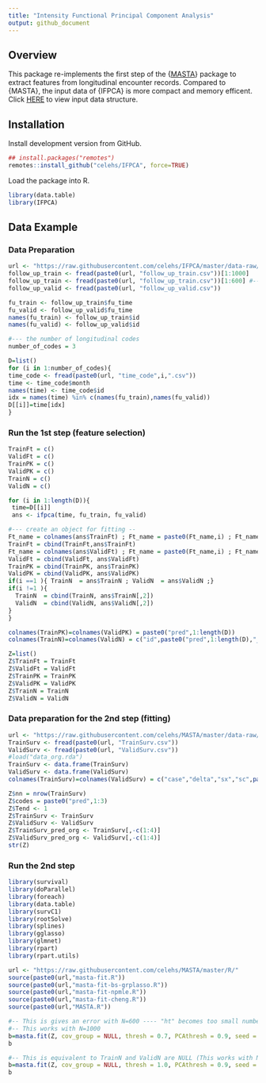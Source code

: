 ```yaml
---
title: "Intensity Functional Principal Component Analysis"
output: github_document
---
```


## Overview

This package re-implements the first step of the {[MASTA](https://celehs.github.io/MASTA/)} package to extract features from longitudinal encounter records. Compared to {MASTA}, the input data of {IFPCA} is more compact and memory efficent. Click [HERE](https://github.com/celehs/IFPCA/tree/master/data-raw) to view input data structure.

## Installation

Install development version from GitHub.

```r
## install.packages("remotes")
remotes::install_github("celehs/IFPCA", force=TRUE)
```

Load the package into R.

```r
library(data.table)
library(IFPCA)
```

## Data Example

### Data Preparation
```r
url <- "https://raw.githubusercontent.com/celehs/IFPCA/master/data-raw/"
follow_up_train <- fread(paste0(url, "follow_up_train.csv"))[1:1000]
follow_up_train <- fread(paste0(url, "follow_up_train.csv"))[1:600] #---- labeled data only
follow_up_valid <- fread(paste0(url, "follow_up_valid.csv"))

fu_train <- follow_up_train$fu_time
fu_valid <- follow_up_valid$fu_time
names(fu_train) <- follow_up_train$id
names(fu_valid) <- follow_up_valid$id

#--- the number of longitudinal codes
number_of_codes = 3

D=list()
for (i in 1:number_of_codes){
time_code <- fread(paste0(url, "time_code",i,".csv"))
time <- time_code$month
names(time) <- time_code$id
idx = names(time) %in% c(names(fu_train),names(fu_valid))
D[[i]]=time[idx]
}
```

### Run the 1st step (feature selection)
```r
TrainFt = c()
ValidFt = c()
TrainPK = c()
ValidPK = c()
TrainN = c()
ValidN = c()

for (i in 1:length(D)){
 time=D[[i]]
 ans <- ifpca(time, fu_train, fu_valid)

#--- create an object for fitting --
Ft_name = colnames(ans$TrainFt) ; Ft_name = paste0(Ft_name,i) ; Ft_name ; colnames(ans$TrainFt) = Ft_name
TrainFt = cbind(TrainFt,ans$TrainFt)
Ft_name = colnames(ans$ValidFt) ; Ft_name = paste0(Ft_name,i) ; Ft_name ; colnames(ans$ValidFt) = Ft_name
ValidFt = cbind(ValidFt, ans$ValidFt)
TrainPK = cbind(TrainPK, ans$TrainPK) 
ValidPK = cbind(ValidPK, ans$ValidPK) 
if(i ==1 ){ TrainN  = ans$TrainN ; ValidN  = ans$ValidN ;}
if(i !=1 ){
  TrainN  = cbind(TrainN, ans$TrainN[,2]) 
  ValidN  = cbind(ValidN, ans$ValidN[,2]) 
}
}

colnames(TrainPK)=colnames(ValidPK) = paste0("pred",1:length(D)) 
colnames(TrainN)=colnames(ValidN) = c("id",paste0("pred",1:length(D),"_total"))

Z=list()
Z$TrainFt = TrainFt
Z$ValidFt = ValidFt
Z$TrainPK = TrainPK
Z$ValidPK = ValidPK
Z$TrainN = TrainN
Z$ValidN = ValidN
```

### Data preparation for the 2nd step (fitting)
```r
url <- "https://raw.githubusercontent.com/celehs/MASTA/master/data-raw/data_org/"
TrainSurv <- fread(paste0(url, "TrainSurv.csv"))
ValidSurv <- fread(paste0(url, "ValidSurv.csv"))
#load("data_org.rda")
TrainSurv <- data.frame(TrainSurv)
ValidSurv <- data.frame(ValidSurv)
colnames(TrainSurv)=colnames(ValidSurv) = c("case","delta","sx","sc",paste0("base_pred",1:3))

Z$nn = nrow(TrainSurv)
Z$codes = paste0("pred",1:3) 
Z$Tend <- 1
Z$TrainSurv <- TrainSurv
Z$ValidSurv <- ValidSurv 
Z$TrainSurv_pred_org <- TrainSurv[,-c(1:4)]
Z$ValidSurv_pred_org <- ValidSurv[,-c(1:4)]
str(Z)
```

### Run the 2nd step 

```r
library(survival)
library(doParallel)
library(foreach)
library(data.table)
library(survC1)
library(rootSolve)
library(splines)
library(gglasso)
library(glmnet)
library(rpart)
library(rpart.utils)

url <- "https://raw.githubusercontent.com/celehs/MASTA/master/R/"
source(paste0(url,"masta-fit.R"))
source(paste0(url,"masta-fit-bs-grplasso.R"))
source(paste0(url,"masta-fit-npmle.R"))
source(paste0(url,"masta-fit-cheng.R"))
source(paste0(url,"MASTA.R"))
```


```r
#-- This is gives an error with N=600 ---- "ht" becomes too small number <-100000
#-- This works with N=1000
b=masta.fit(Z, cov_group = NULL, thresh = 0.7, PCAthresh = 0.9, seed = 1234, seed2 = 100) 
b
```


```r
#-- This is equivalent to TrainN and ValidN are NULL (This works with N=600)
b=masta.fit(Z, cov_group = NULL, thresh = 1.0, PCAthresh = 0.9, seed = 1234, seed2 = 100) 
b
```


